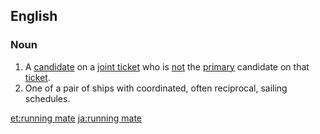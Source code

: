 ==English==
{{wikipedia}}
===Noun===
{{en-noun|head=[[running]] [[mate]]}}
#A [[candidate]] on a [[joint ticket]] who is [[not]] the [[primary]] candidate on that [[ticket]].
#One of a pair of ships with coordinated, often reciprocal, sailing schedules.
[[et:running mate]]
[[ja:running mate]]